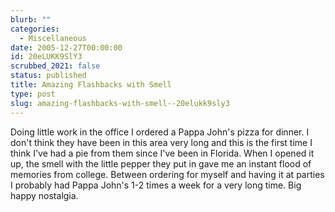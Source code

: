 ```yaml
---
blurb: ""
categories:
  - Miscellaneous
date: 2005-12-27T00:00:00
id: 20eLUKK9SlY3
scrubbed_2021: false
status: published
title: Amazing Flashbacks with Smell
type: post
slug: amazing-flashbacks-with-smell--20elukk9sly3
---
```


Doing little work in the office I ordered a Pappa John's pizza for
dinner. I don't think they have been in this area very long and
this is the first time I think I've had a pie from them since I've
been in Florida. When I opened it up, the smell with the little
pepper they put in gave me an instant flood of memories from
college. Between ordering for myself and having it at parties I
probably had Pappa John's 1-2 times a week for a very long time.
Big happy nostalgia.